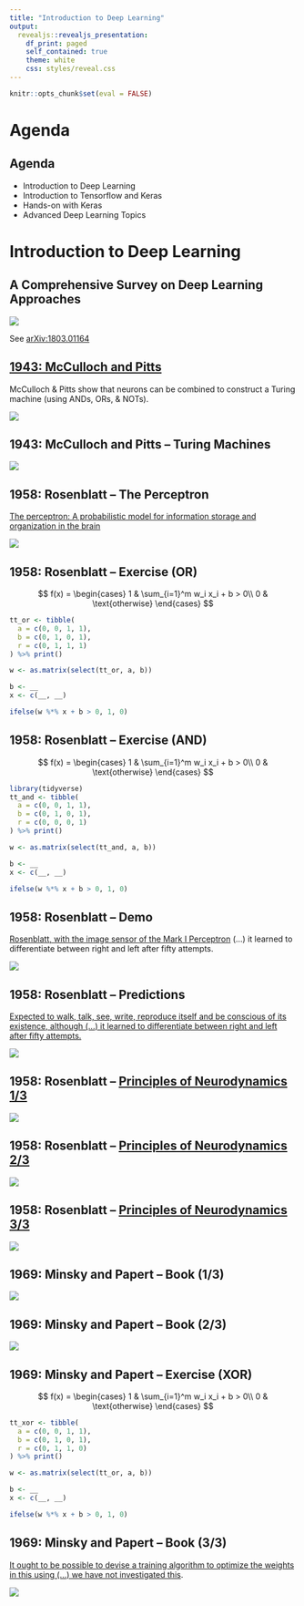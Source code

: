 ```yaml
---
title: "Introduction to Deep Learning"
output:
  revealjs::revealjs_presentation:
    df_print: paged
    self_contained: true
    theme: white
    css: styles/reveal.css
---
```


```r
knitr::opts_chunk$set(eval = FALSE)
```

# Agenda

## Agenda

- Introduction to Deep Learning
- Introduction to Tensorflow and Keras
- Hands-on with Keras
- Advanced Deep Learning Topics

# Introduction to Deep Learning

## A Comprehensive Survey on Deep Learning Approaches

![](images/history-deeplearning.png)

See [arXiv:1803.01164](https://arxiv.org/abs/1803.01164)

## [1943: McCulloch and Pitts](https://www.cs.cmu.edu/~./epxing/Class/10715/reading/McCulloch.and.Pitts.pdf)

McCulloch & Pitts show that neurons can be combined to construct a Turing machine (using ANDs, ORs, & NOTs).

![](images/mcculloch-pitts-diagram.png)

## 1943: McCulloch and Pitts -- Turing Machines

![](images/mcculloch-pitts-turing-machine-example.jpg)

## 1958: Rosenblatt -- The Perceptron

[The perceptron: A probabilistic model for information storage and organization in the brain](https://citeseerx.ist.psu.edu/viewdoc/download;jsessionid=4E9CF4E9BFB2696E709F82AE0555531A?doi=10.1.1.588.3775&rep=rep1&type=pdf)

![](images/rosenblatt-perceptron-paper.png)

## 1958: Rosenblatt -- Exercise (OR)

$$
f(x) =
\begin{cases}
1 & \sum_{i=1}^m w_i x_i + b > 0\\
0 & \text{otherwise}
\end{cases}
$$

```r
tt_or <- tibble(
  a = c(0, 0, 1, 1),
  b = c(0, 1, 0, 1),
  r = c(0, 1, 1, 1)
) %>% print()
```

```r
w <- as.matrix(select(tt_or, a, b))

b <- __
x <- c(__, __)

ifelse(w %*% x + b > 0, 1, 0)
```

## 1958: Rosenblatt -- Exercise (AND)

$$
f(x) =
\begin{cases}
1 & \sum_{i=1}^m w_i x_i + b > 0\\
0 & \text{otherwise}
\end{cases}
$$

```r
library(tidyverse)
tt_and <- tibble(
  a = c(0, 0, 1, 1),
  b = c(0, 1, 0, 1),
  r = c(0, 0, 0, 1)
) %>% print()
```

```r
w <- as.matrix(select(tt_and, a, b))

b <- __
x <- c(__, __)

ifelse(w %*% x + b > 0, 1, 0)
```

## 1958: Rosenblatt -- Demo

[Rosenblatt, with the image sensor of the Mark I Perceptron](https://blogs.umass.edu/comphon/2017/06/15/did-frank-rosenblatt-invent-deep-learning-in-1962/) (...) it learned to differentiate between right and left after fifty attempts.

![](images/rosenblatt-perceptron-demo.jpg)

## 1958: Rosenblatt -- Predictions

[Expected to walk, talk, see, write, reproduce itself and be conscious of its existence, although (...) it learned to differentiate between right and left after fifty attempts.](https://www.nytimes.com/1958/07/08/archives/new-navy-device-learns-by-doing-psychologist-shows-embryo-of.html)

![](images/rosenblatt-new-york-times.jpg)

## 1958: Rosenblatt -- [Principles of Neurodynamics 1/3](https://apps.dtic.mil/dtic/tr/fulltext/u2/256582.pdf)

![](images/rosenblatt-principles-neurodynamics.png)

## 1958: Rosenblatt -- [Principles of Neurodynamics 2/3](https://apps.dtic.mil/dtic/tr/fulltext/u2/256582.pdf)

![](images/rosenblatt-principles-neurodynamics-multilayer-diagram.png)

## 1958: Rosenblatt -- [Principles of Neurodynamics 3/3](https://apps.dtic.mil/dtic/tr/fulltext/u2/256582.pdf)

![](images/rosenblatt-principles-neurodynamics-unclassified.png)

## 1969: Minsky and Papert -- Book (1/3)

![](images/minsky-papert-perceptron.png)

## 1969: Minsky and Papert -- Book (2/3)

![](images/minsky-papert-perceptron-cover.png)

## 1969: Minsky and Papert -- Exercise (XOR)

$$
f(x) =
\begin{cases}
1 & \sum_{i=1}^m w_i x_i + b > 0\\
0 & \text{otherwise}
\end{cases}
$$

```r
tt_xor <- tibble(
  a = c(0, 0, 1, 1),
  b = c(0, 1, 0, 1),
  r = c(0, 1, 1, 0)
) %>% print()
```

```r
w <- as.matrix(select(tt_or, a, b))

b <- __
x <- c(__, __)

ifelse(w %*% x + b > 0, 1, 0)
```

## 1969: Minsky and Papert -- Book (3/3)

[It ought to be possible to devise a training algorithm to optimize the weights in this using (...) we have not investigated this](https://www.quora.com/Why-did-Minsky-incorrectly-conjecture-the-inability-of-multi-layer-perceptrons-to-learn-non-linear-functions).

![](images/minsky-papert-multi-layer-perceptron.jpeg)



